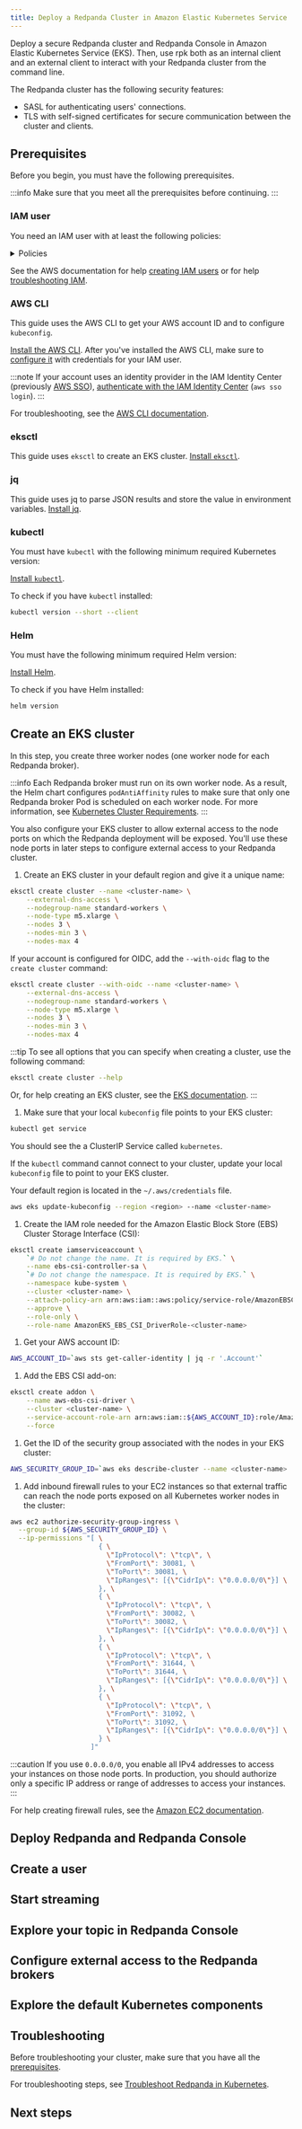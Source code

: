 ```yaml
---
title: Deploy a Redpanda Cluster in Amazon Elastic Kubernetes Service
---
```


<head>
    <meta name="title" content="Deploy a Redpanda Cluster in Amazon Elastic Kubernetes Service | Redpanda Docs"/>
    <meta name="description" content="Deploy a secure Redpanda cluster and Redpanda Console in Amazon Elastic Kubernetes Service (EKS)."/>
    <link rel="canonical" href="https://docs.redpanda.com/docs/deploy/deployment-option/self-hosted/kubernetes/eks-guide/" />
</head>



Deploy a secure Redpanda cluster and Redpanda Console in Amazon Elastic Kubernetes Service (EKS).
Then, use rpk both as an internal client and an external client to interact with your Redpanda cluster from the command line.

The Redpanda cluster has the following security features:

- SASL for authenticating users' connections.
- TLS with self-signed certificates for secure communication between the cluster and clients.

## Prerequisites

Before you begin, you must have the following prerequisites.

:::info
Make sure that you meet all the prerequisites before continuing.
:::

### IAM user

You need an IAM user with at least the following policies:

  <details>
  <summary>
  Policies
  </summary>

  Replace `<account-id>` with your own [account ID](https://console.aws.amazon.com/iamv2/home).

  ```json title="AmazonEC2FullAccess"
  {
      "Version": "2012-10-17",
      "Statement": [
          {
              "Action": "ec2:*",
              "Effect": "Allow",
              "Resource": "*"
          },
          {
              "Effect": "Allow",
              "Action": "elasticloadbalancing:*",
              "Resource": "*"
          },
          {
              "Effect": "Allow",
              "Action": "cloudwatch:*",
              "Resource": "*"
          },
          {
              "Effect": "Allow",
              "Action": "autoscaling:*",
              "Resource": "*"
          },
          {
              "Effect": "Allow",
              "Action": "iam:CreateServiceLinkedRole",
              "Resource": "*",
              "Condition": {
                  "StringEquals": {
                      "iam:AWSServiceName": [
                          "autoscaling.amazonaws.com",
                          "ec2scheduled.amazonaws.com",
                          "elasticloadbalancing.amazonaws.com",
                          "spot.amazonaws.com",
                          "spotfleet.amazonaws.com",
                          "transitgateway.amazonaws.com"
                      ]
                  }
              }
          }
      ]
  }
  ```

  ```json title="AWSCloudFormationFullAccess"
  {
      "Version": "2012-10-17",
      "Statement": [
          {
              "Effect": "Allow",
              "Action": [
                  "cloudformation:*"
              ],
              "Resource": "*"
          }
      ]
  }
  ```

  ```json title="EksAllAccess"
  {
      "Version": "2012-10-17",
      "Statement": [
          {
              "Effect": "Allow",
              "Action": "eks:*",
              "Resource": "*"
          },
          {
              "Action": [
                  "ssm:GetParameter",
                  "ssm:GetParameters"
              ],
              "Resource": [
                  "arn:aws:ssm:*:<account-id>:parameter/aws/*",
                  "arn:aws:ssm:*::parameter/aws/*"
              ],
              "Effect": "Allow"
          },
          {
              "Action": [
                "kms:CreateGrant",
                "kms:DescribeKey"
              ],
              "Resource": "*",
              "Effect": "Allow"
          },
          {
              "Action": [
                "logs:PutRetentionPolicy"
              ],
              "Resource": "*",
              "Effect": "Allow"
          }
      ]
  }
  ```

  ```json title="IamLimitedAccess"
  {
      "Version": "2012-10-17",
      "Statement": [
          {
              "Effect": "Allow",
              "Action": [
                  "iam:CreateInstanceProfile",
                  "iam:DeleteInstanceProfile",
                  "iam:GetInstanceProfile",
                  "iam:RemoveRoleFromInstanceProfile",
                  "iam:GetRole",
                  "iam:CreateRole",
                  "iam:DeleteRole",
                  "iam:AttachRolePolicy",
                  "iam:PutRolePolicy",
                  "iam:ListInstanceProfiles",
                  "iam:AddRoleToInstanceProfile",
                  "iam:ListInstanceProfilesForRole",
                  "iam:PassRole",
                  "iam:DetachRolePolicy",
                  "iam:DeleteRolePolicy",
                  "iam:GetRolePolicy",
                  "iam:GetOpenIDConnectProvider",
                  "iam:CreateOpenIDConnectProvider",
                  "iam:DeleteOpenIDConnectProvider",
                  "iam:TagOpenIDConnectProvider",
                  "iam:ListAttachedRolePolicies",
                  "iam:TagRole",
                  "iam:GetPolicy",
                  "iam:CreatePolicy",
                  "iam:DeletePolicy",
                  "iam:ListPolicyVersions"
              ],
              "Resource": [
                  "arn:aws:iam::<account-id>:instance-profile/eksctl-*",
                  "arn:aws:iam::<account-id>:role/eksctl-*",
                  "arn:aws:iam::<account-id>:policy/eksctl-*",
                  "arn:aws:iam::<account-id>:oidc-provider/*",
                  "arn:aws:iam::<account-id>:role/aws-service-role/eks-nodegroup.amazonaws.com/AWSServiceRoleForAmazonEKSNodegroup",
                  "arn:aws:iam::<account-id>:role/eksctl-managed-*",
                  "arn:aws:iam::<account-id>:role/AmazonEKS_EBS_CSI_DriverRole"
              ]
          },
          {
              "Effect": "Allow",
              "Action": [
                  "iam:GetRole"
              ],
              "Resource": [
                  "arn:aws:iam::<account-id>:role/*"
              ]
          },
          {
              "Effect": "Allow",
              "Action": [
                  "iam:CreateServiceLinkedRole"
              ],
              "Resource": "*",
              "Condition": {
                  "StringEquals": {
                      "iam:AWSServiceName": [
                          "eks.amazonaws.com",
                          "eks-nodegroup.amazonaws.com",
                          "eks-fargate.amazonaws.com"
                      ]
                  }
              }
          }
      ]
  }
  ```
  </details>

See the AWS documentation for help [creating IAM users](https://docs.aws.amazon.com/IAM/latest/UserGuide/id_users_create.html) or for help [troubleshooting IAM](https://docs.aws.amazon.com/IAM/latest/UserGuide/troubleshoot.html).

### AWS CLI

This guide uses the AWS CLI to get your AWS account ID and to configure `kubeconfig`.

[Install the AWS CLI](https://docs.aws.amazon.com/cli/latest/userguide/getting-started-install.html). After you've installed the AWS CLI, make sure to [configure it](https://docs.aws.amazon.com/cli/latest/userguide/cli-configure-quickstart.html) with credentials for your IAM user.

:::note
If your account uses an identity provider in the IAM Identity Center (previously [AWS SSO](https://aws.amazon.com/about-aws/whats-new/2022/07/aws-single-sign-on-aws-sso-now-aws-iam-identity-center/)), [authenticate with the IAM Identity Center](https://docs.aws.amazon.com/cli/latest/userguide/sso-configure-profile-token.html) (`aws sso login`).
:::

For troubleshooting, see the [AWS CLI documentation](https://docs.aws.amazon.com/cli/latest/userguide/getting-started-install.html#install-tshoot).

### eksctl

This guide uses `eksctl` to create an EKS cluster. [Install `eksctl`](https://docs.aws.amazon.com/eks/latest/userguide/eksctl.html).

### jq

This guide uses jq to parse JSON results and store the value in environment variables. [Install jq](https://stedolan.github.io/jq/download/).

### kubectl

You must have `kubectl` with the following minimum required Kubernetes version: <Versions name="kubernetes"/>

[Install `kubectl`](https://docs.aws.amazon.com/eks/latest/userguide/install-kubectl.html).

To check if you have `kubectl` installed:

```bash
kubectl version --short --client
```

### Helm

You must have the following minimum required Helm version: <Versions name="helm"/>

[Install Helm](https://helm.sh/docs/intro/install/).

To check if you have Helm installed:

```bash
helm version
```

## Create an EKS cluster

In this step, you create three worker nodes (one worker node for each Redpanda broker).

:::info
Each Redpanda broker must run on its own worker node. As a result, the Helm chart configures `podAntiAffinity` rules to make sure that only one Redpanda broker Pod is scheduled on each worker node. For more information, see [Kubernetes Cluster Requirements](../kubernetes-cluster-requirements#number-of-worker-nodes).
:::

You also configure your EKS cluster to allow external access to the node ports on which the Redpanda deployment will be exposed. You'll use these node ports in later steps to configure external access to your Redpanda cluster.

1. Create an EKS cluster in your default region and give it a unique name:

  ```bash
  eksctl create cluster --name <cluster-name> \
      --external-dns-access \
      --nodegroup-name standard-workers \
      --node-type m5.xlarge \
      --nodes 3 \
      --nodes-min 3 \
      --nodes-max 4
  ```

  If your account is configured for OIDC, add the `--with-oidc` flag to the `create cluster` command:

  ```bash
  eksctl create cluster --with-oidc --name <cluster-name> \
      --external-dns-access \
      --nodegroup-name standard-workers \
      --node-type m5.xlarge \
      --nodes 3 \
      --nodes-min 3 \
      --nodes-max 4
  ```

  :::tip
  To see all options that you can specify when creating a cluster, use the following command:

  ```bash
  eksctl create cluster --help
  ```

  Or, for help creating an EKS cluster, see the [EKS documentation](https://docs.aws.amazon.com/eks/latest/userguide/create-cluster.html).
  :::

1. Make sure that your local `kubeconfig` file points to your EKS cluster:

  ```bash
  kubectl get service
  ```

  You should see the a ClusterIP Service called `kubernetes`.

  If the `kubectl` command cannot connect to your cluster, update your local `kubeconfig` file to point to your EKS cluster.

  Your default region is located in the `~/.aws/credentials` file.

  ```bash
  aws eks update-kubeconfig --region <region> --name <cluster-name>
  ```

1. Create the IAM role needed for the Amazon Elastic Block Store (EBS) Cluster Storage Interface (CSI):

  ```bash
  eksctl create iamserviceaccount \
      `# Do not change the name. It is required by EKS.` \
      --name ebs-csi-controller-sa \
      `# Do not change the namespace. It is required by EKS.` \
      --namespace kube-system \
      --cluster <cluster-name> \
      --attach-policy-arn arn:aws:iam::aws:policy/service-role/AmazonEBSCSIDriverPolicy \
      --approve \
      --role-only \
      --role-name AmazonEKS_EBS_CSI_DriverRole-<cluster-name>
  ```

1. Get your AWS account ID:

  ```bash
  AWS_ACCOUNT_ID=`aws sts get-caller-identity | jq -r '.Account'`
  ```

1. Add the EBS CSI add-on:

  ```bash
  eksctl create addon \
      --name aws-ebs-csi-driver \
      --cluster <cluster-name> \
      --service-account-role-arn arn:aws:iam::${AWS_ACCOUNT_ID}:role/AmazonEKS_EBS_CSI_DriverRole-<cluster-name> \
      --force
  ```

1. Get the ID of the security group associated with the nodes in your EKS cluster:

  ```bash
  AWS_SECURITY_GROUP_ID=`aws eks describe-cluster --name <cluster-name> | jq -r '.cluster.resourcesVpcConfig.clusterSecurityGroupId'`
  ```

1. Add inbound firewall rules to your EC2 instances so that external traffic can reach the node ports exposed on all Kubernetes worker nodes in the cluster:

  ```bash
  aws ec2 authorize-security-group-ingress \
    --group-id ${AWS_SECURITY_GROUP_ID} \
    --ip-permissions "[ \
                        { \
                          \"IpProtocol\": \"tcp\", \
                          \"FromPort\": 30081, \
                          \"ToPort\": 30081, \
                          \"IpRanges\": [{\"CidrIp\": \"0.0.0.0/0\"}] \
                        }, \
                        { \
                          \"IpProtocol\": \"tcp\", \
                          \"FromPort\": 30082, \
                          \"ToPort\": 30082, \
                          \"IpRanges\": [{\"CidrIp\": \"0.0.0.0/0\"}] \
                        }, \
                        { \
                          \"IpProtocol\": \"tcp\", \
                          \"FromPort\": 31644, \
                          \"ToPort\": 31644, \
                          \"IpRanges\": [{\"CidrIp\": \"0.0.0.0/0\"}] \
                        }, \
                        { \
                          \"IpProtocol\": \"tcp\", \
                          \"FromPort\": 31092, \
                          \"ToPort\": 31092, \
                          \"IpRanges\": [{\"CidrIp\": \"0.0.0.0/0\"}] \
                        } \
                      ]"
  ```

  :::caution
  If you use `0.0.0.0/0`, you enable all IPv4 addresses to access your instances on those node ports. In production, you should authorize only a specific IP address or range of addresses to access your instances.
  :::

  For help creating firewall rules, see the [Amazon EC2 documentation](https://docs.aws.amazon.com/AWSEC2/latest/UserGuide/authorizing-access-to-an-instance.html).

## Deploy Redpanda and Redpanda Console

<DeployRedpanda/>

## Create a user

<CreateUser/>

## Start streaming

<StartStreaming/>

## Explore your topic in Redpanda Console

<ExploreTopics/>

## Configure external access to the Redpanda brokers

<ExternalAccessIntro/>

<ExternalAccessSteps/>

## Explore the default Kubernetes components

<DefaultComponents/>

## Troubleshooting

Before troubleshooting your cluster, make sure that you have all the [prerequisites](#prerequisites).

For troubleshooting steps, see [Troubleshoot Redpanda in Kubernetes](../../../../../manage/kubernetes/troubleshooting/troubleshoot).

## Next steps

<NextSteps/>

<SuggestedReading/>

<SuggestedReadingContent/>
